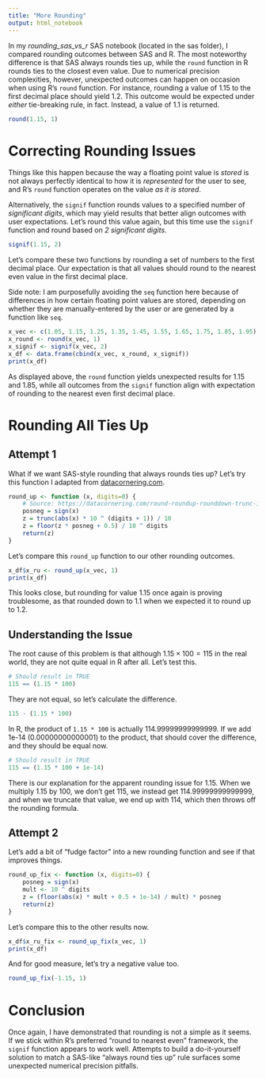 ---
title: "More Rounding"
output: html_notebook
---

In my *rounding_sas_vs_r* SAS notebook (located in the sas folder), I compared rounding outcomes between SAS and R. The most noteworthy difference is that SAS always rounds ties up, while the `round` function in R rounds ties to the closest even value. Due to numerical precision complexities, however, unexpected outcomes can happen on occasion when using R's `round` function. For instance, rounding a value of 1.15 to the first decimal place should yield 1.2. This outcome would be expected under *either* tie-breaking rule, in fact. Instead, a value of 1.1 is returned.

```{r}
round(1.15, 1)
```
# Correcting Rounding Issues

Things like this happen because the way a floating point value is *stored* is not always perfectly identical to how it is *represented* for the user to see, and R's `round` function operates on the value *as it is stored*.

Alternatively, the `signif` function rounds values to a specified number of *significant digits*, which may yield results that better align outcomes with user expectations. Let's round this value again, but this time use the `signif` function and round based on *2 significant digits*.

```{r}
signif(1.15, 2)
```

Let's compare these two functions by rounding a set of numbers to the first decimal place. Our expectation is that all values should round to the nearest even value in the first decimal place. 

Side note: I am purposefully avoiding the `seq` function here because of differences in how certain floating point values are stored, depending on whether they are manually-entered by the user or are generated by a function like `seq`.

```{r}
x_vec <- c(1.05, 1.15, 1.25, 1.35, 1.45, 1.55, 1.65, 1.75, 1.85, 1.95)
x_round <- round(x_vec, 1)
x_signif <- signif(x_vec, 2)
x_df <- data.frame(cbind(x_vec, x_round, x_signif))
print(x_df)
```

As displayed above, the `round` function yields unexpected results for 1.15 and 1.85, while all outcomes from the `signif` function align with expectation of rounding to the nearest even first decimal place.

# Rounding All Ties Up

## Attempt 1

What if we want SAS-style rounding that always rounds ties up? Let's try this function I adapted from [datacornering.com](https://datacornering.com/round-roundup-rounddown-trunc-in-r/).

```{r}
round_up <- function (x, digits=0) {
    # Source: https://datacornering.com/round-roundup-rounddown-trunc-in-r/
    posneg = sign(x)
    z = trunc(abs(x) * 10 ^ (digits + 1)) / 10
    z = floor(z * posneg + 0.5) / 10 ^ digits
    return(z)
}
```

Let's compare this `round_up` function to our other rounding outcomes.

```{r}
x_df$x_ru <- round_up(x_vec, 1)
print(x_df)
```

This looks close, but rounding for value 1.15 once again is proving troublesome, as that rounded down to 1.1 when we expected it to round up to 1.2.

## Understanding the Issue

The root cause of this problem is that although $1.15 \times 100 = 115$ in the real world, they are not quite equal in R after all. Let's test this.

```{r}
# Should result in TRUE
115 == (1.15 * 100)
```

They are not equal, so let's calculate the difference.

```{r}
115 - (1.15 * 100)
```

In R, the product of `1.15 * 100` is actually 114.99999999999999. If we add 1e-14 (0.00000000000001) to the product, that should cover the difference, and they should be equal now.

```{r}
# Should result in TRUE
115 == (1.15 * 100 + 1e-14)
```
There is our explanation for the apparent rounding issue for 1.15. When we multiply 1.15 by 100, we don't get 115, we instead get 114.99999999999999, and when we truncate that value, we end up with 114, which then throws off the rounding formula. 

## Attempt 2

Let's add a bit of "fudge factor" into a new rounding function and see if that improves things.

```{r}
round_up_fix <- function (x, digits=0) {
    posneg = sign(x)
    mult <- 10 ^ digits
    z = (floor(abs(x) * mult + 0.5 + 1e-14) / mult) * posneg
    return(z)
}
```

Let's compare this to the other results now.

```{r}
x_df$x_ru_fix <- round_up_fix(x_vec, 1)
print(x_df)
```

And for good measure, let's try a negative value too.

```{r}
round_up_fix(-1.15, 1)
```

# Conclusion

Once again, I have demonstrated that rounding is not a simple as it seems. If we stick within R's preferred "round to nearest even" framework, the `signif` function appears to work well. Attempts to build a do-it-yourself solution to match a SAS-like "always round ties up" rule surfaces some unexpected numerical precision pitfalls.

